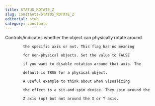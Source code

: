```yaml
---
title: STATUS_ROTATE_Z
slug: constants/STATUS_ROTATE_Z
editorial: stub
category: constants
---
```


<LSLConstant
	name="STATUS_ROTATE_Z"
	type="integer"
	value="0x8"
/>

Controls/indicates whether the object can physically rotate around

			the specific axis or not. This flag has no meaning

			for non-physical objects. Set the value to FALSE

			if you want to disable rotation around that axis. The

			default is TRUE for a physical object.

			A useful example to think about when visualizing

			the effect is a sit-and-spin device. They spin around the

			Z axis (up) but not around the X or Y axis.
